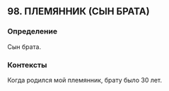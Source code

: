 ## 98. ПЛЕМЯННИК (СЫН БРАТА)
### Определение
Сын брата.

### Контексты
Когда родился мой племянник, брату было 30 лет.

